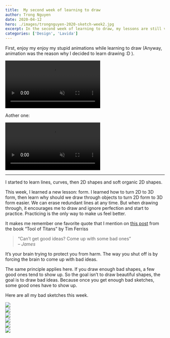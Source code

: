 ```yaml
---
title:  My second week of learning to draw
author: Trong Nguyen
date: 2020-04-12
hero: ./images/trongnguyen-2020-sketch-week2.jpg
excerpt: In the second week of learning to draw, my lessons are still very basic for absolute beginners.
categories: ['Design', 'Lavida']
---
```


First, enjoy my enjoy my stupid animations while learning to draw (Anyway, animation was the reason why I decided to learn drawing :D ).

<div class="video">
  <video autoplay loop muted playsinline src="https://video.twimg.com/ext_tw_video/1249325394978729984/pu/vid/1280x720/6RUNrBPmEajltZjO.mp4"></video>
</div>

Aother one:

<div class="video">
  <video autoplay loop muted playsinline src="https://video.twimg.com/ext_tw_video/1249325496698990592/pu/vid/1280x720/n6WzXnlHwDvWp-6n.mp4"></video>
</div>

---

I started to learn lines, curves, then 2D shapes and soft organic 2D shapes.

This week, I learned a new lesson: form. I learned how to turn 2D to 3D form, then learn why should we draw through objects to turn 2D form to 3D form easier. We can erase redundant lines at any time. But when drawing through, it encourages me to draw and ignore perfection and start to practice. Practicing is the only way to make us feel better.

It makes me remember one favorite quote that I mention on [this post](https://trongnguyen.co/can-t-get-good-ideas-come-up-with-some-bad-ones) from the book “Tool of Titans” by Tim Ferriss

> “Can’t get good ideas? Come up with some bad ones”  
> <cite>– James</cite>

It’s your brain trying to protect you from harm. The way you shut off is by forcing the brain to come up with bad ideas.

The same principle applies here. If you draw enough bad shapes, a few good ones tend to show up. So the goal isn’t to draw beautiful shapes, the goal is to draw bad ideas. Because once you get enough bad sketches, some good ones have to show up.

Here are all my bad sketches this week.

<div class="Image__Medium">
  <img src="./images/trongnguye.co-sketch-week2-pratice-1.jpg" />
</div>
<div class="Image__Medium">
  <img src="./images/trongnguye.co-sketch-week2-pratice-2.jpg" />
</div>
<div class="Image__Medium">
  <img src="./images/trongnguye.co-sketch-week2-pratice-3.jpg" />
</div>
<div class="Image__Medium">
  <img src="./images/trongnguye.co-sketch-week2-pratice-5.jpg" />
</div>
<div class="Image__Medium">
  <img src="./images/trongnguye.co-sketch-week2-pratice-6.jpg" />
</div>
<div class="Image__Medium">
  <img src="./images/trongnguye.co-sketch-week2-pratice-7.jpg" />
</div>
